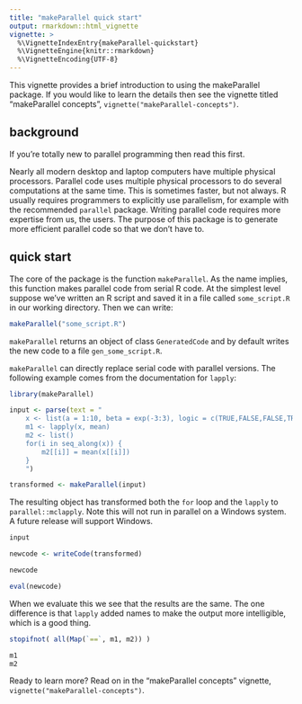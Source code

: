 ```yaml
---
title: "makeParallel quick start"
output: rmarkdown::html_vignette
vignette: >
  %\VignetteIndexEntry{makeParallel-quickstart}
  %\VignetteEngine{knitr::rmarkdown}
  %\VignetteEncoding{UTF-8}
---
```


This vignette provides a brief introduction to using the makeParallel
package. If you would like to learn the details then see the vignette
titled "makeParallel concepts", `vignette("makeParallel-concepts")`.

## background

If you're totally new to parallel programming then read this first.

Nearly all modern desktop and laptop computers have multiple physical
processors. Parallel code uses multiple physical processors to do several
computations at the same time. This is sometimes faster, but not always. R
usually requires programmers to explicitly use parallelism, for example
with the recommended `parallel` package. Writing parallel code requires
more expertise from us, the users. The purpose of this package is to
generate more efficient parallel code so that we don't have to.

## quick start

The core of the package is the function `makeParallel`. As the name
implies, this function makes parallel code from serial R code. At the
simplest level suppose we've written an R script and saved it in a file
called `some_script.R` in our working directory. Then we can write:

```r
makeParallel("some_script.R")
```

`makeParallel` returns an object of class `GeneratedCode` and by default
writes the new code to a file `gen_some_script.R`.

`makeParallel` can directly replace serial code with parallel versions. The
following example comes from the documentation for `lapply`:

```r
library(makeParallel)

input <- parse(text = "
    x <- list(a = 1:10, beta = exp(-3:3), logic = c(TRUE,FALSE,FALSE,TRUE))
    m1 <- lapply(x, mean)
    m2 <- list()
    for(i in seq_along(x)) {
        m2[[i]] = mean(x[[i]])
    }
    ")

transformed <- makeParallel(input)
```

The resulting object has transformed both the `for` loop and the `lapply`
to `parallel::mclapply`. Note this will not run in parallel on a Windows
system. A future release will support Windows. 

```r
input

newcode <- writeCode(transformed)

newcode

eval(newcode)
```

When we evaluate this we see that the results are the same. The one
difference is that `lapply` added names to make the output more
intelligible, which is a good thing.

```r
stopifnot( all(Map(`==`, m1, m2)) )
```

```r
m1
m2
```

Ready to learn more? Read on in the "makeParallel concepts" vignette,
`vignette("makeParallel-concepts")`.
